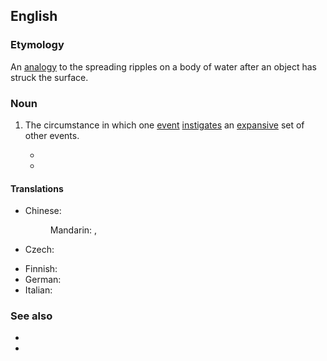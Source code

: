 ==English==

===Etymology===
An [[analogy]] to the spreading ripples on a body of water after an object has struck the surface.

===Noun===
{{en-noun}}

# The circumstance in which one [[event]] [[instigate]]s an [[expansive]] set of other events.
#: {{ux|en|Defaults in America's mortgage lending businesses are causing a '''ripple effect''' through the major banks in other continents.}}
#* {{quote-book|en|year=2016|title=Lying In Wait |author=Liz Nugent |page=115 |ISBN=9781844883639 |passage=Whatever had happened to her, her behaviour had '''ripple effects''' that were still causing upset and grief nearly five years later. }}
#* {{quote-journal|en|author=Lananh Nguyen|title=Global Banks Poised for Turmoil as West Hits Russia With Sanctions|work=The New York Times|date=2022-02-22|url=https://www.nytimes.com/2022/02/22/business/banks-russia-sanctions.html|issn=0362-4331|author2=Alan Rappeport|passage=Global banks are bracing for the '''ripple effects''' of harsh new financial and economic sanctions against Russia intended to hobble its economy and restrict its access to foreign capital.}}

====Translations====
{{trans-top|one event instigating a set of other events}}
* Chinese:
*: Mandarin: {{t|cmn|漣漪效應}}, {{t|cmn|涟漪效应|tr=liányīxiàoyìng}}
* Czech: {{t|cs|řetězová reakce|f}}
{{trans-mid}}
* Finnish: {{t+|fi|heijastusvaikutus|s}}
* German: {{t|de|Welleneffekt|m}}
* Italian: {{t|it|effetto onda|m}}
{{trans-bottom}}

===See also===
* {{l|en|butterfly effect}}
* {{l|en|domino effect}}